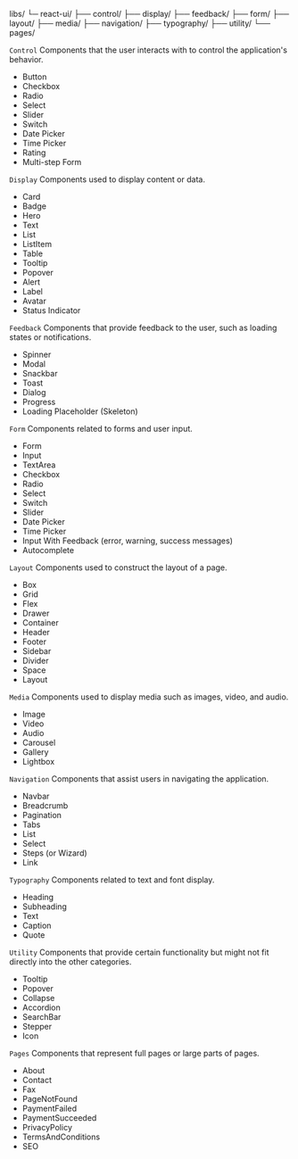 libs/
└─ react-ui/
├── control/
├── display/
├── feedback/
├── form/
├── layout/
├── media/
├── navigation/
├── typography/
├── utility/
└── pages/

`Control`
Components that the user interacts with to control the application's behavior.

- Button
- Checkbox
- Radio
- Select
- Slider
- Switch
- Date Picker
- Time Picker
- Rating
- Multi-step Form

`Display`
Components used to display content or data.

- Card
- Badge
- Hero
- Text
- List
- ListItem
- Table
- Tooltip
- Popover
- Alert
- Label
- Avatar
- Status Indicator

`Feedback`
Components that provide feedback to the user, such as loading states or notifications.

- Spinner
- Modal
- Snackbar
- Toast
- Dialog
- Progress
- Loading Placeholder (Skeleton)

`Form`
Components related to forms and user input.

- Form
- Input
- TextArea
- Checkbox
- Radio
- Select
- Switch
- Slider
- Date Picker
- Time Picker
- Input With Feedback (error, warning, success messages)
- Autocomplete

`Layout`
Components used to construct the layout of a page.

- Box
- Grid
- Flex
- Drawer
- Container
- Header
- Footer
- Sidebar
- Divider
- Space
- Layout

`Media`
Components used to display media such as images, video, and audio.

- Image
- Video
- Audio
- Carousel
- Gallery
- Lightbox

`Navigation`
Components that assist users in navigating the application.

- Navbar
- Breadcrumb
- Pagination
- Tabs
- List
- Select
- Steps (or Wizard)
- Link

`Typography`
Components related to text and font display.

- Heading
- Subheading
- Text
- Caption
- Quote

`Utility`
Components that provide certain functionality but might not fit directly into the other categories.

- Tooltip
- Popover
- Collapse
- Accordion
- SearchBar
- Stepper
- Icon

`Pages`
Components that represent full pages or large parts of pages.

- About
- Contact
- Fax
- PageNotFound
- PaymentFailed
- PaymentSucceeded
- PrivacyPolicy
- TermsAndConditions
- SEO
